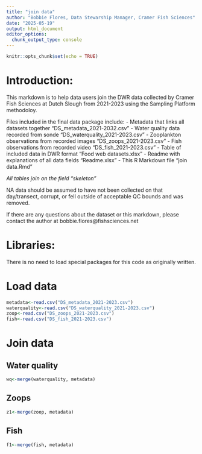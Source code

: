 ```yaml
---
title: "join data"
author: "Bobbie Flores, Data Stewarship Manager, Cramer Fish Sciences"
date: "2025-05-19"
output: html_document
editor_options: 
  chunk_output_type: console
---
```


```r
knitr::opts_chunk$set(echo = TRUE)
```

# Introduction:

This markdown is to help data users join the DWR data collected by Cramer Fish Sciences at Dutch Slough from 2021-2023 using the Sampling Platform methodoloy.

Files included in the final data package include:
        - Metadata that links all datasets together
                "DS_metadata_2021-2032.csv"
        - Water quality data recorded from sonde
                "DS_waterquality_2021-2023.csv"
        - Zooplankton observations from recorded images
                "DS_zoops_2021-2023.csv"
        - Fish observations from recorded video
                "DS_fish_2021-2023.csv"
        - Table of included data in DWR format
                "Food web datasets.xlsx"
        - Readme with explanations of all data fields
                "Readme.xlsx"
        - This R Markdown file
                "join data.Rmd"
                
*All tables join on the field "skeleton"*   

NA data should be assumed to have not been collected on that day/transect, corrupt, or fell outside of acceptable QC bounds and was removed.

                
If there are any questions about the dataset or this markdown, please contact the author at bobbie.flores@fishsciences.net

# Libraries:
There is no need to load special packages for this code as originally written.

# Load data
```r
metadata<-read.csv("DS_metadata_2021-2023.csv")
waterquality<-read.csv("DS_waterquality_2021-2023.csv")
zoop<-read.csv("DS_zoops_2021-2023.csv")
fish<-read.csv("DS_fish_2021-2023.csv")
```

# Join data

## Water quality
```r
wq<-merge(waterquality, metadata)
```

## Zoops
```r
z1<-merge(zoop, metadata)
```

## Fish
```r
f1<-merge(fish, metadata)
```



